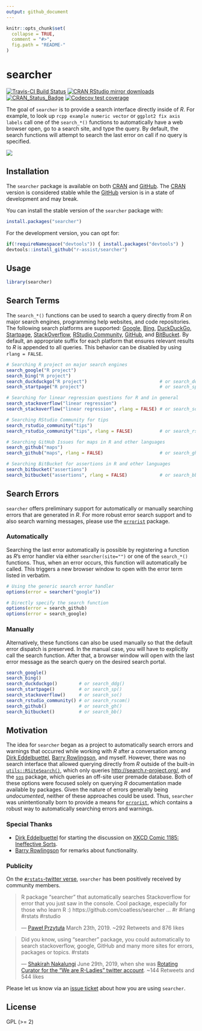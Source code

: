 ```yaml
---
output: github_document
---
```


<!-- README.md is generated from README.Rmd. Please edit that file -->

```r
knitr::opts_chunk$set(
  collapse = TRUE,
  comment = "#>",
  fig.path = "README-"
)
```

# searcher

<!-- badges: start -->
[![Travis-CI Build Status](https://travis-ci.org/r-assist/searcher.svg?branch=master)](https://travis-ci.org/r-assist/searcher)
[![CRAN RStudio mirror downloads](http://cranlogs.r-pkg.org/badges/searcher)](http://www.r-pkg.org/pkg/searcher)
[![CRAN\_Status\_Badge](http://www.r-pkg.org/badges/version/searcher)](https://cran.r-project.org/package=searcher)
[![Codecov test coverage](https://codecov.io/gh/r-assist/searcher/branch/master/graph/badge.svg)](https://codecov.io/gh/r-assist/searcher?branch=master)
<!-- badges: end -->

The goal of `searcher` is to provide a search interface directly inside of _R_.
For example, to look up  `rcpp example numeric vector` 
or `ggplot2 fix axis labels` call one of the `search_*()` functions to
automatically have a web browser open, go to a search site, and type the query. 
By default, the search functions will attempt to search the last error on call 
if no query is specified.

![](https://i.imgur.com/Zq2rg6G.gif)

## Installation

The `searcher` package is available on both 
[CRAN](https://CRAN.R-project.org/package=searcher) and 
[GitHub](https://github.com/r-assist/searcher). The 
[CRAN](https://CRAN.R-project.org/package=searcher)
version is considered stable while the [GitHub](https://github.com/r-assist/searcher) 
version is in a state of development and may break. 

You can install the stable version of the `searcher` package with:

```r
install.packages("searcher")
```

For the development version, you can opt for:

```r
if(!requireNamespace("devtools")) { install.packages("devtools") }
devtools::install_github("r-assist/searcher")
```

## Usage

```r
library(searcher)
```

## Search Terms

The `search_*()` functions can be used to search a query directly from _R_ on
major search engines, programming help websites, and code repositories. The following search
platforms are supported: [Google](https://google.com), [Bing](https://www.bing.com/),
[DuckDuckGo](https://duckduckgo.com/), [Startpage](https://www.startpage.com/en/),
[StackOverflow](https://stackoverflow.com/search), 
[RStudio Community](https://community.rstudio.com/search), 
[GitHub](https://github.com/search), and [BitBucket](https://bitbucket.com/search).
By default, an appropriate suffix for each platform that ensures relevant 
results to _R_ is appended to all queries. This behavior can be disabled by 
using `rlang = FALSE`.

```r
# Searching R project on major search engines
search_google("R project")
search_bing("R project")
search_duckduckgo("R project")                           # or search_ddg(...)
search_startpage("R project")                            # or search_sp(...)

# Searching for linear regression questions for R and in general
search_stackoverflow("linear regression")
search_stackoverflow("linear regression", rlang = FALSE) # or search_so(...)

# Searching RStudio Community for tips
search_rstudio_community("tips")
search_rstudio_community("tips", rlang = FALSE)          # or search_rscom(...)

# Searching GitHub Issues for maps in R and other languages
search_github("maps")
search_github("maps", rlang = FALSE)                     # or search_gh(...)

# Searching BitBucket for assertions in R and other languages
search_bitbucket("assertions")
search_bitbucket("assertions", rlang = FALSE)            # or search_bb(...)
```


## Search Errors

`searcher` offers preliminary support for automatically or manually 
searching errors that are generated in _R_. For more robust error search
support and to also search warning messages, please use the
[`errorist`](https://github.com/r-assist/errorist) package.

### Automatically 

Searching the last error automatically is possible by registering a function
as _R_'s error handler via either `searcher(site="")` or one of the `search_*()`
functions.  Thus, when an error occurs, this function will automatically be called. This 
triggers a new browser window to open with the error term listed in verbatim.

```r
# Using the generic search error handler
options(error = searcher("google"))

# Directly specify the search function
options(error = search_github)
options(error = search_google)
```

### Manually

Alternatively, these functions can also be used manually so that the default
error dispatch is preserved. In the manual case, you will have to explicitly
call the search function. After that, a browser window will open with
the last error message as the search query on the desired search portal.

```r
search_google()
search_bing()
search_duckduckgo()        # or search_ddg()
search_startpage()         # or search_sp()
search_stackoverflow()     # or search_so()
search_rstudio_community() # or search_rscom()
search_github()            # or search_gh()
search_bitbucket()         # or search_bb()
```


## Motivation

The idea for `searcher` began as a project to automatically search errors and
warnings that occurred while working with _R_ after a conversation 
among [Dirk Eddelbuettel](http://dirk.eddelbuettel.com), 
[Barry Rowlingson](http://barry.rowlingson.com), and myself. However, there was 
no search interface that allowed querying directly from _R_ outside of the built-in [`utils::RSiteSearch()`](https://stat.ethz.ch/R-manual/R-devel/library/utils/html/RSiteSearch.html),
which only queries <http://search.r-project.org/>, and the
[`sos`](https://cran.r-project.org/package=sos) 
package, which queries an off-site user premade database. Both of these options
were focused solely on querying _R_ documentation made available by packages.
Given the nature of errors generally being _undocumented_, neither of these
approaches could be used. Thus, `searcher` was unintentionally born to
provide a means for [`errorist`](https://github.com/r-assist/errorist), which
contains a robust way to automatically searching errors and warnings.

### Special Thanks

- [Dirk Eddelbuettel](http://dirk.eddelbuettel.com) for starting the discussion
  on [XKCD Comic 1185: Ineffective Sorts](https://xkcd.com/1185/).
- [Barry Rowlingson](http://barry.rowlingson.com) for remarks about functionality.

### Publicity

On the [`#rstats`-twitter verse](https://twitter.com/search?q=%23rstats), `searcher` has been positively received by
community members.

> R package "searcher" that automatically searches Stackoverflow for error that
> you just saw in the console. Cool package, especially for those who learn R :)
> https://github.com/coatless/searcher ... #r #rlang #rstats #rstudio
>
> --- [Paweł Przytuła](https://twitter.com/pawel_appsilon/status/1109545516264841216) 
> March 23th, 2019. ~292 Retweets and 876 likes

> Did you know, using "searcher" package, you could automatically to
> search stackoverflow, google, GitHub and many more sites for errors,
> packages or topics. #rstats
>
> --- [Shakirah Nakalungi](https://twitter.com/cynthia_kyra) June 29th, 2019, when she was [Rotating Curator for the "We are R-Ladies" twitter account](https://twitter.com/WeAreRLadies/status/1144921174251581440).
> ~144 Retweets and 544 likes

Please let us know via an [issue ticket](https://github.com/r-assist/searcher/issues/new)
about how you are using `searcher`.

## License

GPL (>= 2)
